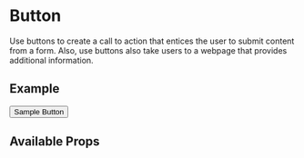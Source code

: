 

<Meta title="Components/Button/Intro" component={Button} />

# Button

Use buttons to create a call to action that entices the user to submit content from a form. Also, use buttons also take users to a webpage that provides additional information.

## Example

<Canvas>
  <Button>Sample Button</Button>
</Canvas>

## Available Props

<ArgsTable component="Button" />

